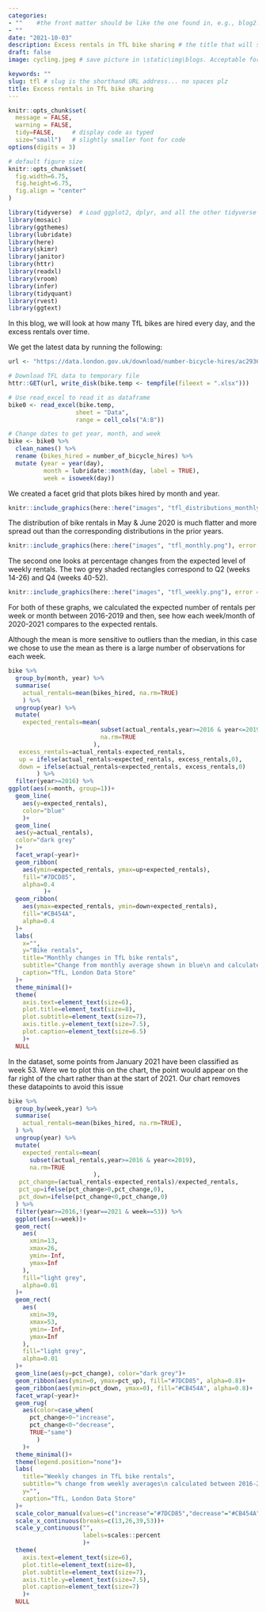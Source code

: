 ```yaml
---
categories:  
- ""    #the front matter should be like the one found in, e.g., blog2.md. It cannot be like the normal Rmd we used
- ""
date: "2021-10-03"
description: Excess rentals in TfL bike sharing # the title that will show up once someone gets to this page
draft: false
image: cycling.jpeg # save picture in \static\img\blogs. Acceptable formats= jpg, jpeg, or png . Your iPhone pics wont work

keywords: ""
slug: tfl # slug is the shorthand URL address... no spaces plz
title: Excess rentals in TfL bike sharing
---
```



```r
knitr::opts_chunk$set(
  message = FALSE, 
  warning = FALSE, 
  tidy=FALSE,     # display code as typed
  size="small")   # slightly smaller font for code
options(digits = 3)

# default figure size
knitr::opts_chunk$set(
  fig.width=6.75, 
  fig.height=6.75,
  fig.align = "center"
)
```


```r
library(tidyverse)  # Load ggplot2, dplyr, and all the other tidyverse packages
library(mosaic)
library(ggthemes)
library(lubridate)
library(here)
library(skimr)
library(janitor)
library(httr)
library(readxl)
library(vroom)
library(infer)
library(tidyquant)
library(rvest)
library(ggtext)
```

In this blog, we will look at how many TfL bikes are hired every day, and the excess rentals over time.

We get the latest data by running the following:

```r
url <- "https://data.london.gov.uk/download/number-bicycle-hires/ac29363e-e0cb-47cc-a97a-e216d900a6b0/tfl-daily-cycle-hires.xlsx"

# Download TFL data to temporary file
httr::GET(url, write_disk(bike.temp <- tempfile(fileext = ".xlsx")))

# Use read_excel to read it as dataframe
bike0 <- read_excel(bike.temp,
                   sheet = "Data",
                   range = cell_cols("A:B"))

# Change dates to get year, month, and week
bike <- bike0 %>% 
  clean_names() %>% 
  rename (bikes_hired = number_of_bicycle_hires) %>% 
  mutate (year = year(day),
          month = lubridate::month(day, label = TRUE),
          week = isoweek(day))
```


We created a facet grid that plots bikes hired by month and year.

```r
knitr::include_graphics(here::here("images", "tfl_distributions_monthly.png"), error = FALSE)
```

The distribution of bike rentals in May & June 2020 is much flatter and more spread out than the corresponding distributions in the prior years.

```r
knitr::include_graphics(here::here("images", "tfl_monthly.png"), error = FALSE)
```

The second one looks at percentage changes from the expected level of weekly rentals. The two grey shaded rectangles correspond to Q2 (weeks 14-26) and Q4 (weeks 40-52).

```r
knitr::include_graphics(here::here("images", "tfl_weekly.png"), error = FALSE)
```

For both of these graphs, we calculated the expected number of rentals per week or month between 2016-2019 and then, see how each week/month of 2020-2021 compares to the expected rentals. 

Although the mean is more sensitive to outliers than the median, in this case we chose to use the mean as there is a large number of observations for each week. 

```r

bike %>% 
  group_by(month, year) %>% 
  summarise(
    actual_rentals=mean(bikes_hired, na.rm=TRUE)
    ) %>% 
  ungroup(year) %>% 
  mutate(
    expected_rentals=mean(
                          subset(actual_rentals,year>=2016 & year<=2019),
                          na.rm=TRUE
                        ),
   excess_rentals=actual_rentals-expected_rentals,
   up = ifelse(actual_rentals>expected_rentals, excess_rentals,0),
   down = ifelse(actual_rentals<expected_rentals, excess_rentals,0)
        ) %>% 
  filter(year>=2016) %>%
ggplot(aes(x=month, group=1))+
  geom_line(
    aes(y=expected_rentals),
    color="blue"
    )+
  geom_line(
  aes(y=actual_rentals),
  color="dark grey"
  )+
  facet_wrap(~year)+
  geom_ribbon(
    aes(ymin=expected_rentals, ymax=up+expected_rentals), 
    fill="#7DCD85",
    alpha=0.4
          )+
  geom_ribbon(
    aes(ymax=expected_rentals, ymin=down+expected_rentals),
    fill="#CB454A",
    alpha=0.4
  )+
  labs(
    x="",
    y="Bike rentals",
    title="Monthly changes in TfL bike rentals",
    subtitle="Change from monthly average shown in blue\n and calculated between 2016-2019",
    caption="TfL, London Data Store"
  )+
  theme_minimal()+  
  theme(
    axis.text=element_text(size=6),
    plot.title=element_text(size=8),
    plot.subtitle=element_text(size=7),
    axis.title.y=element_text(size=7.5),
    plot.caption=element_text(size=6.5)
    )+
  NULL
```

In the dataset, some points from January 2021 have been classified as week 53. Were we to plot this on the chart, the point would appear on the far right of the chart rather than at the start of 2021. Our chart removes these datapoints to avoid this issue

```r
bike %>% 
  group_by(week,year) %>% 
  summarise(
    actual_rentals=mean(bikes_hired, na.rm=TRUE),
  ) %>% 
  ungroup(year) %>% 
  mutate(
    expected_rentals=mean(
      subset(actual_rentals,year>=2016 & year<=2019),
      na.rm=TRUE
                        ),
   pct_change=(actual_rentals-expected_rentals)/expected_rentals,
   pct_up=ifelse(pct_change>0,pct_change,0),
   pct_down=ifelse(pct_change<0,pct_change,0)
  ) %>%
  filter(year>=2016,!(year==2021 & week==53)) %>%
  ggplot(aes(x=week))+
  geom_rect(
    aes(
      xmin=13,
      xmax=26,
      ymin=-Inf,
      ymax=Inf
    ),
    fill="light grey",
    alpha=0.01
  )+ 
  geom_rect(
    aes(
      xmin=39,
      xmax=53,
      ymin=-Inf,
      ymax=Inf
    ),
    fill="light grey",
    alpha=0.01
  )+
  geom_line(aes(y=pct_change), color="dark grey")+
  geom_ribbon(aes(ymin=0, ymax=pct_up), fill="#7DCD85", alpha=0.8)+
  geom_ribbon(aes(ymin=pct_down, ymax=0), fill="#CB454A", alpha=0.8)+
  facet_wrap(~year)+
  geom_rug(
    aes(color=case_when(
      pct_change>0~"increase",
      pct_change<0~"decrease",
      TRUE~"same")
        )
    )+
  theme_minimal()+
  theme(legend.position="none")+
  labs(
    title="Weekly changes in TfL bike rentals",
    subtitle="% change from weekly averages\n calculated between 2016-2019",
    y="",
    caption="TfL, London Data Store"
  )+
  scale_color_manual(values=c("increase"="#7DCD85","decrease"="#CB454A"))+
  scale_x_continuous(breaks=c(13,26,39,53))+
  scale_y_continuous("",
                     labels=scales::percent
                     )+
  theme(
    axis.text=element_text(size=6),
    plot.title=element_text(size=8),
    plot.subtitle=element_text(size=7),
    axis.title.y=element_text(size=7.5),
    plot.caption=element_text(size=7)
    )+
  NULL
  
```

